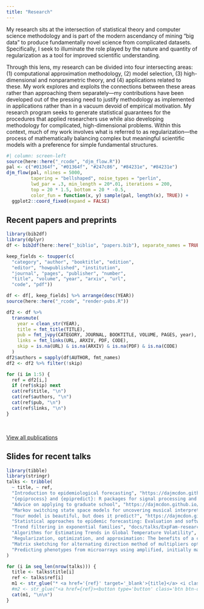 ```yaml
---
title: "Research"
---
```


My research sits at the intersection of statistical theory and computer science
methodology and is part of the modern ascendancy of mining "big data" to produce 
fundamentally novel science from complicated datasets. Specifically, I seek to 
illuminate the role played by the nature and quantity of regularization as a 
tool for improved scientific understanding.

Through this lens, my research can be divided into four intersecting areas: (1) 
computational approximation methodology, (2) model selection, (3) high-dimensional
and nonparametric theory, and (4) applications related to these. My work explores
and exploits the connections between these areas rather than approaching them 
separately---my contributions have been developed out of the pressing need to 
justify methodology as implemented in applications rather than in a vacuum 
devoid of empirical motivation. My research program seeks to generate statistical
guarantees for the procedures that applied researchers use while also developing 
methodology for complicated, high-dimensional problems. Within this context, 
much of my work involves what is referred to as regularization---the process of 
mathematically balancing complex but meaningful scientific models with a 
preference for simple fundamental structures.


```r
#| column: screen-left
source(here::here("_rcode", "djm_flow.R"))
pal <- c("#01364f", "#01364f", "#247c86", "#84231e", "#84231e")
djm_flow(pal, nlines = 5000, 
         tapering = "bellshaped", noise_types = "perlin", 
         lwd_par = .3, min_length = 20*.01, iterations = 200,
         top = 20 * 1.5, bottom = 20 * -0.5,
         color_fun = function(x, y) sample(pal, length(x), TRUE)) +
  ggplot2::coord_fixed(expand = FALSE)
```


## Recent papers and preprints

```r
library(bib2df)
library(dplyr)
df <- bib2df(here::here("_biblio", "papers.bib"), separate_names = TRUE)

keep_fields <- toupper(c(
  "category", "author", "booktitle", "edition",
  "editor", "howpublished", "institution", 
  "journal", "pages", "publisher", "number",
  "title", "volume", "year", "arxiv", "url",
  "code", "pdf"))

df <- df[, keep_fields] %>% arrange(desc(YEAR))
source(here::here("_rcode", "render-pubs.R"))

df2 <- df %>%
  transmute(
    year = clean_str(YEAR),
    title = fmt_title(TITLE),
    pub = fmt_jvpy(CATEGORY, JOURNAL, BOOKTITLE, VOLUME, PAGES, year),
    links = fmt_links(URL, ARXIV, PDF, CODE),
    skip = is.na(URL) & is.na(ARXIV) & is.na(PDF) & is.na(CODE)
  )
df2$authors = sapply(df$AUTHOR, fmt_names)
df2 <- df2 %>% filter(!skip)
```

```r
for (i in 1:5) {
  ref = df2[i,]
  if (ref$skip) next
  cat(ref$title, "\n")
  cat(ref$authors, "\n")
  cat(ref$pub, "\n")
  cat(ref$links, "\n")
}
```

<br>

<a href="all-pubs.qmd" class="btn btn-outline-warning">
View all publications
</a>



## Slides for recent talks

```r
library(tibble)
library(stringr)
talks <- tribble(
  ~ title, ~ ref,
  "Introduction to epidemiological forecasting", "https://dajmcdon.github.io/vanml-epifcast/",
  "{epiprocess} and {epipredict}: R packages for signal processing and forecasting", "https://dajmcdon.github.io/cdc-tooling-packages/",
  "Advice on applying to graduate school", "https://dajmcdon.github.io/grad-school-pointers/",
  "Markov switching state space models for uncovering musical interpretation", "https://dajmcdon.github.io/chopin-2022-slides/",
  "Your model is beautiful, but does it predict?", "https://dajmcdon.github.io/dsges/",
  "Statistical approaches to epidemic forecasting: Evaluation and software", "https://dajmcdon.github.io/epi-modelling-calgary-2023/",
  "Trend filtering in exponential families", "docs/talks/ExpFam-research-169.pdf",
  "Algorithms for Estimating Trends in Global Temperature Volatility", "docs/talks/volatilityAAAIposter.pdf",
  "Regularization, optimization, and approximation: The benefits of a convex combination", "docs/talks/RegOptApprox.pdf",
  "Matrix sketching for alternating direction method of multipliers optimization", "docs/talks/ApproxADMM.pdf",
  "Predicting phenotypes from microarrays using amplified, initially marginal, eigenvector regression", "docs/talks/aimer.pdf"
)
```

```r
for (i in seq_len(nrow(talks))) {
  title <- talks$title[i]
  ref <- talks$ref[i]
  m1 <- str_glue("* <a href='{ref}' target='_blank'>{title}</a> <i class='bi bi-box-arrow-up-right'></i>\n\n")
  #m2 <- str_glue("<a href={ref}><button type='button' class='btn btn-outline-primary btn-sm'><i class='bi bi-easel2-fill'></i> slides </button></a>")
  cat(m1, "\n\n")
}
```
